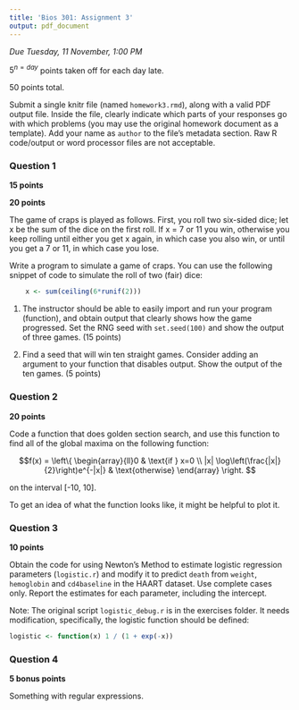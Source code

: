 ```yaml
---
title: 'Bios 301: Assignment 3'
output: pdf_document
---
```


*Due Tuesday, 11 November, 1:00 PM*

$5^{n=day}$ points taken off for each day late.

50 points total.

Submit a single knitr file (named `homework3.rmd`), along with a valid PDF output file. Inside the file, clearly indicate which parts of your responses go with which problems (you may use the original homework document as a template). Add your name as `author` to the file's metadata section. Raw R code/output or word processor files are not acceptable.

### Question 1 ###

**15 points**

**20 points**

The game of craps is played as follows. First, you roll two six-sided dice; let x be the sum of the dice on the first roll. If x = 7 or 11 you win, otherwise you keep rolling until either you get x again, in which case you also win, or until you get a 7 or 11, in which case you lose.

Write a program to simulate a game of craps. You can use the following snippet of code to simulate the roll of two (fair) dice:

```r
    x <- sum(ceiling(6*runif(2)))
```

1. The instructor should be able to easily import and run your program (function), and obtain output that clearly shows how the game progressed.  Set the RNG seed with `set.seed(100)` and show the output of three games. (15 points)

1. Find a seed that will win ten straight games.  Consider adding an argument to your function that disables output. Show the output of the ten games. (5 points)

### Question 2 ###

**20 points**

Code a function that does golden section search, and use this function to find all of the global maxima on the following function:

$$f(x) = \left\{
  \begin{array}{ll}0 & \text{if } x=0 \\
  |x| \log\left(\frac{|x|}{2}\right)e^{-|x|} & \text{otherwise}
  \end{array}
\right.
$$

on the interval [-10, 10].

To get an idea of what the function looks like, it might be helpful to plot it.

### Question 3 ###

**10 points**

Obtain the code for using Newton's Method to estimate logistic regression parameters (`logistic.r`) and modify it to predict `death` from `weight`, `hemoglobin` and `cd4baseline` in the HAART dataset. Use complete cases only. Report the estimates for each parameter, including the intercept.

Note: The original script `logistic_debug.r` is in the exercises folder.  It needs modification, specifically, the logistic function should be defined:

```r
logistic <- function(x) 1 / (1 + exp(-x))
```

### Question 4 ###

**5 bonus points**

Something with regular expressions.
